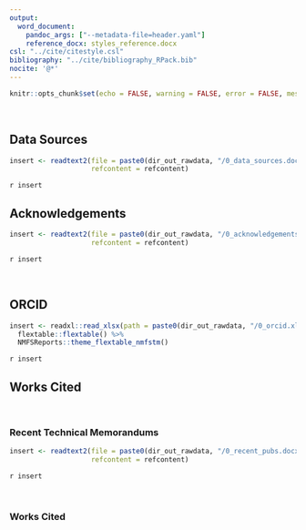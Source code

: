```yaml
---
output:
  word_document:
    pandoc_args: ["--metadata-file=header.yaml"]
    reference_docx: styles_reference.docx
csl: "../cite/citestyle.csl"
bibliography: "../cite/bibliography_RPack.bib"
nocite: '@*'
---
```


```r
knitr::opts_chunk$set(echo = FALSE, warning = FALSE, error = FALSE, message = FALSE)
```

</br>

## Data Sources

```r
insert <- readtext2(file = paste0(dir_out_rawdata, "/0_data_sources.docx"), 
                    refcontent = refcontent)
```

`r insert `

## Acknowledgements

```r
insert <- readtext2(file = paste0(dir_out_rawdata, "/0_acknowledgements.docx"), 
                    refcontent = refcontent)
```

`r insert `

</br>

## ORCID

```r
insert <- readxl::read_xlsx(path = paste0(dir_out_rawdata, "/0_orcid.xlsx")) %>% 
  flextable::flextable() %>%
  NMFSReports::theme_flextable_nmfstm()
```

`r insert `

\newpage


## Works Cited

</br>

### Recent Technical Memorandums
  
```r
insert <- readtext2(file = paste0(dir_out_rawdata, "/0_recent_pubs.docx"), 
                    refcontent = refcontent)
```

`r insert `

</br>


### Works Cited

<!-- Note that when the report is compiled, all of the citations from the rest of the report will naturally come to the end of this page.  -->
